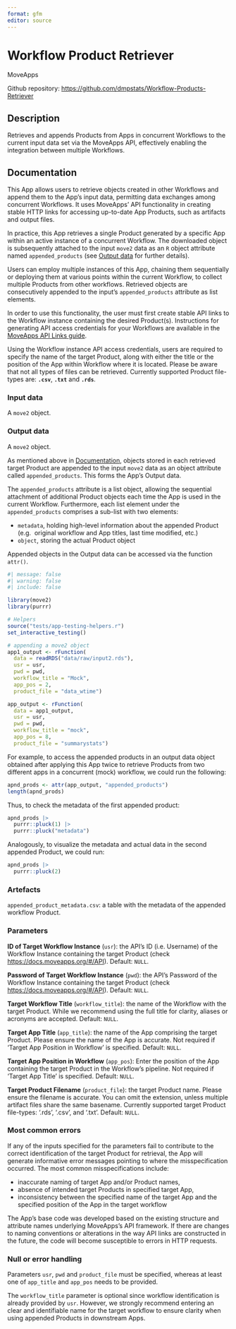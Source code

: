 ```yaml
---
format: gfm
editor: source
---
```


# Workflow Product Retriever

MoveApps

Github repository: <https://github.com/dmpstats/Workflow-Products-Retriever>


## Description

Retrieves and appends Products from Apps in concurrent Workflows to the current
input data set via the MoveApps API, effectively enabling the integration between
multiple Workflows.



## Documentation

This App allows users to retrieve objects created in other Workflows and append
them to the App's input data, permitting data exchanges among concurrent Workflows.
It uses MoveApps' API functionality in creating stable HTTP links for
accessing up-to-date App Products, such as artifacts and output files. 

In practice, this App retrieves a single Product generated by a specific App
within an active instance of a concurrent Workflow. The downloaded object is
subsequently attached to the input `move2` data as an `R` object attribute named
`appended_products` (see [Output data](#output-data) for further details). 

Users can employ multiple instances of this App, chaining them sequentially or
deploying them at various points within the current Workflow, to collect
multiple Products from other workflows. Retrieved objects are consecutively
appended to the input's `appended_products` attribute as list elements.

::: {.callout-important}
In order to use this functionality, the user must first create stable API links
to the Workflow instance containing the desired Product(s). Instructions for
generating API access credentials for your Workflows are available in the
[MoveApps API Links guide](https://docs.moveapps.org/#/API).
:::

Using the Workflow instance API access credentials, users are required to specify the
name of the target Product, along with either the title or the position of the
App within Workflow where it is located. Please be aware that not all types of
files can be retrieved. Currently supported Product file-types are: **`.csv`**,
**`.txt`** and **`.rds`**.



### Input data

A `move2` object.


### Output data

A `move2` object.

As mentioned above in [Documentation](#documentation), objects stored in each
retrieved target Product are appended to the input `move2` data as an object
attribute called `appended_products`. This forms the App's Output data. 

The `appended_products` attribute is a list object, allowing the sequential
attachment of additional Product objects each time the App is used in the
current Workflow. Furthermore, each list element under the `appended_products`
comprises a sub-list with two elements:

  - `metadata`, holding high-level information about the appended Product (e.g. 
  original workflow and App titles, last time modified, etc.)
  - `object`, storing the actual Product object

Appended objects in the Output data can be accessed via the function `attr()`.

```r
#| message: false
#| warning: false
#| include: false

library(move2)
library(purrr)

# Helpers
source("tests/app-testing-helpers.r")
set_interactive_testing()

# appending a move2 object
app1_output <- rFunction(
  data = readRDS("data/raw/input2.rds"),
  usr = usr, 
  pwd = pwd, 
  workflow_title = "Mock",
  app_pos = 2, 
  product_file = "data_wtime")

app_output <- rFunction(
  data = app1_output,
  usr = usr, 
  pwd = pwd, 
  workflow_title = "mock",
  app_pos = 8, 
  product_file = "summarystats")

```


For example, to access the appended products in an output data object obtained after
applying this App twice to retrieve Products from two different apps in a
concurrent (mock) workflow, we could run the following:

```r
apnd_prods <- attr(app_output, "appended_products")
length(apnd_prods)
```

Thus, to check the metadata of the first appended product:
```r
apnd_prods |> 
  purrr::pluck(1) |> 
  purrr::pluck("metadata")
```
Analogously, to visualize the metadata and actual data in the second appended Product, we could run:
```r
apnd_prods |> 
  purrr::pluck(2)
```



### Artefacts

`appended_product_metadata.csv`: a table with the metadata of the appended
workflow Product.




### Parameters

**ID of Target Workflow Instance** (`usr`): the API's ID (i.e. Username) of the
Workflow Instance containing the target Product (check
<https://docs.moveapps.org/#/API>). Default: `NULL`.


**Password of Target Workflow Instance** (`pwd`): the API's Password of the
Workflow Instance containing the target Product (check
<https://docs.moveapps.org/#/API>). Default: `NULL`.

**Target Workflow Title** (`workflow_title`): the name of the Workflow  with the
target Product. While we recommend using the full title for clarity, aliases or
acronyms are accepted. Default: `NULL`.

**Target App Title** (`app_title`): the name of the App comprising the target
Product. Please ensure the name of the App is accurate. Not required if 'Target
App Position in Workflow' is specified. Default: `NULL`.

**Target App Position in Workflow** (`app_pos`): Enter the position of the App
containing the target Product in the Workflow's pipeline. Not required if
'Target App Title' is specified. Default: `NULL`.

**Target Product Filename** (`product_file`): the target Product name. Please
ensure the filename is accurate. You can omit the extension, unless multiple
artifact files share the same basename. Currently supported target Product
file-types: '.rds', '.csv', and '.txt'. Default: `NULL`.


### Most common errors

If any of the inputs specified for the parameters fail to contribute to the
correct identification of the target Product for retrieval, the App will
generate informative error messages pointing to where the misspecification
occurred. The most common misspecifications include:

  - inaccurate naming of target App and/or Product names, 
  - absence of intended target Products in specified target App, 
  - inconsistency between the specified name of the target App and the specified 
  position of the App in the target workflow


::: {.callout-caution}
The App's base code was developed based on the existing structure and attribute
names underlying MoveApps's API framework. If there are changes to naming
conventions or alterations in the way API links are constructed in the future,
the code will become susceptible to errors in HTTP requests.
:::

### Null or error handling

Parameters `usr`, `pwd` and `product_file` must be specified, whereas at least
one of `app_title` and `app_pos` needs to be provided.

The `workflow_title` parameter is optional since workflow identification is
already provided by `usr`. However, we strongly recommend entering an clear and
identifiable name for the target workflow to ensure clarity when using appended
Products in downstream Apps.





